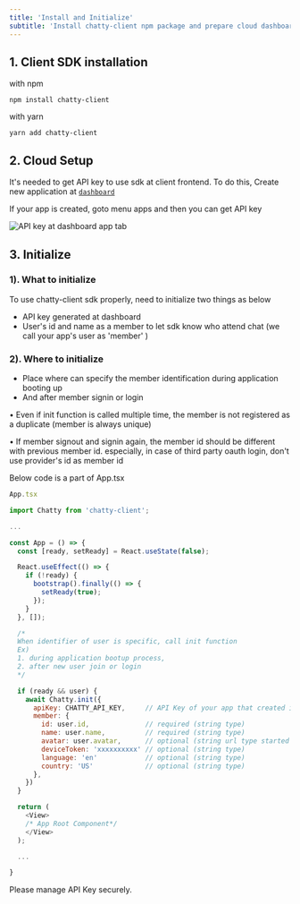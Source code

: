 ```yaml
---
title: 'Install and Initialize'
subtitle: 'Install chatty-client npm package and prepare cloud dashboard and How to initialize chatty sdk'
---
```


## 1. Client SDK installation

with npm
```npm
npm install chatty-client
```

with yarn
```yarn
yarn add chatty-client
```


## 2. Cloud Setup

It's needed to get API key to use sdk at client frontend. To do this, Create new application at [`dashboard`](https://devdashboard.chatty-cloud.com)

If your app is created, goto menu apps and then you can get API key


![API key at dashboard app tab](/img/docs/dashboard-apikey.png)


## 3. Initialize

### 1). What to initialize

To use chatty-client sdk properly, need to initialize two things as below

- API key generated at dashboard
- User's id and name as a member to let sdk know who attend chat (we call your app's user as 'member' )


### 2). Where to initialize
- Place where can specify the member identification during application booting up
- And after member signin or login


<InfoBlock type="note">
• Even if init function is called multiple time, the member is not registered as a duplicate (member is always unique)

• If member signout and signin again, the member id should be different with previous member id. especially, in case of third party oauth login, don't use provider's id as member id
</InfoBlock>


Below code is a part of App.tsx
```javascript
App.tsx

import Chatty from 'chatty-client';

...

const App = () => {
  const [ready, setReady] = React.useState(false);

  React.useEffect(() => {
    if (!ready) {
      bootstrap().finally(() => {
        setReady(true);
      });
    }
  }, []);

  /*
  When identifier of user is specific, call init function
  Ex) 
  1. during application bootup process, 
  2. after new user join or login
  */

  if (ready && user) {
    await Chatty.init({
      apiKey: CHATTY_API_KEY,     // API Key of your app that created in dashboard 
      member: {
        id: user.id,              // required (string type)
        name: user.name,          // required (string type)
        avatar: user.avatar,      // optional (string url type started with 'https://')  
        deviceToken: 'xxxxxxxxxx' // optional (string type)
        language: 'en'            // optional (string type)
        country: 'US'             // optional (string type)
      },
    })
  }

  return (
    <View>
    /* App Root Component*/
    </View>
  );

  ...

}
```
<InfoBlock type="warning">
  Please manage API Key securely.
</InfoBlock>



